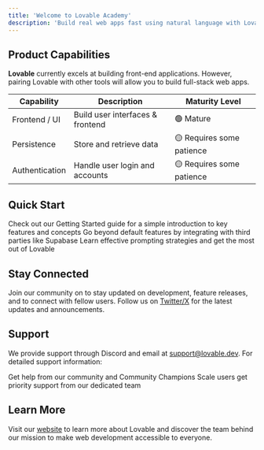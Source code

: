 ```yaml
---
title: 'Welcome to Lovable Academy'
description: 'Build real web apps fast using natural language with Lovable'
---
```


## Product Capabilities

**Lovable** currently excels at building front-end applications. However, pairing Lovable with other tools will allow you to build full-stack web apps.

| Capability     | Description                      | Maturity Level            |
| -------------- | -------------------------------- | ------------------------- |
| Frontend / UI  | Build user interfaces & frontend | 🟢 Mature                 |
| Persistence    | Store and retrieve data          | 🟡 Requires some patience |
| Authentication | Handle user login and accounts   | 🟡 Requires some patience |

## Quick Start

<CardGroup cols={1}>
  <Card title="Getting Started" icon="book" href="https://docs.lovable.dev/user-guides/quickstart-tutorial">
    Check out our Getting Started guide for a simple introduction to key features and concepts
  </Card>

  <Card title="Integrations" icon="link" href="/integrations">
    Go beyond default features by integrating with third parties like Supabase
  </Card>

  <Card title="Tips and Tricks" icon="lightbulb" href="/tips-tricks">
    Learn effective prompting strategies and get the most out of Lovable
  </Card>
</CardGroup>

## Stay Connected

Join our community on <DiscordLink /> to stay updated on development, feature releases, and to connect with fellow users. Follow us on [Twitter/X](https://twitter.com/Lovable_dev) for the latest updates and announcements.

## Support

We provide support through Discord and email at [support@lovable.dev](mailto:support@lovable.dev). For detailed support information:

<CardGroup cols={2}>
  <Card title="Community Support" icon="discord" href={discordInviteLink}>
    Get help from our community and Community Champions
  </Card>

  <Card title="Priority Support" icon="envelope" href="mailto:support@lovable.dev">
    Scale users get priority support from our dedicated team
  </Card>
</CardGroup>

## Learn More

Visit our [website](https://lovable.dev) to learn more about Lovable and discover the team behind our mission to make web development accessible to everyone.
